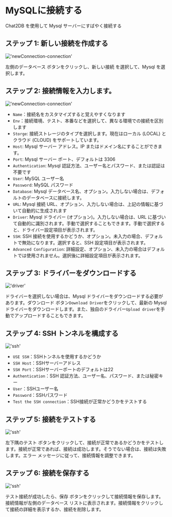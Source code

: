 # MySQLに接続する

Chat2DB を使用して Mysql サーバーにすばやく接続する

## ステップ 1: 新しい接続を作成する

!['newConnection-connection'](/image/connection/newConnection.png)

左側のデータベース ボタンをクリックし、新しい接続 を選択して、Mysql を選択します。


## ステップ 2: 接続情報を入力します。

!['newConnection-connection'](/image/connection/connectioninfo.png)

- `Name`：接続名をカスタマイズすると覚えやすくなります
- `Env`：接続環境、テスト、本番などを選択して、異なる環境での接続を区別します
- `Storge`: 接続ストレージのタイプを選択します。現在はローカル (LOCAL) とクラウド (CLOUD) をサポートしています。
- `Host`: Mysql サーバー アドレス。IP またはドメイン名にすることができます。
- `Port`: Mysql サーバー ポート、デフォルトは 3306
- `Authentication`: Mysql 認証方法、ユーザー名とパスワード、または認証は不要です
- `User`: MySQL ユーザー名
- `Password`: MySQL パスワード
- `Database`: Mysql データベース名、オプション。入力しない場合は、デフォルトのデータベースに接続します。
- `URL`: Mysql 接続 URL、オプション、入力しない場合は、上記の情報に基づいて自動的に生成されます
- `Driver`: Mysql ドライバー (オプション)。入力しない場合は、URL に基づいて自動的に識別されます。手動で選択することもできます。手動で選択すると、ドライバー設定項目が表示されます。
- `SSH`: SSH 接続を使用するかどうか、オプション。未入力の場合、デフォルトで無効になります。選択すると、SSH 設定項目が表示されます。
- `Advanced Configuration`: 詳細設定、オプション、未入力の場合はデフォルトでは使用されません。選択後に詳細設定項目が表示されます。

## ステップ 3: ドライバーをダウンロードする

!['driver'](/image/connection/driver.png)

ドライバーを選択しない場合は、Mysql ドライバーをダウンロードする必要があります。ダウンロード ボタン`Download Driver`をクリックして、最新の Mysql ドライバーをダウンロードします。また、独自のドライバー`Upload driver`を手動でアップロードすることもできます。

## ステップ 4: SSH トンネルを構成する

!['ssh'](/image/connection/ssh.png)
- `USE SSH`：SSHトンネルを使用するかどうか
- `SSH Host`：SSHサーバーアドレス
- `SSH Port`：SSHサーバーポートのデフォルトは22
- `Authentication`：SSH 認証方法、ユーザー名、パスワード、または秘密キー
- `User`：SSHユーザー名
- `Password`：SSHパスワード
- `Test the SSH connection`：SSH接続が正常かどうかをテストする

## ステップ 5: 接続をテストする

!['ssh'](/image/connection/test.png)

左下隅のテスト ボタンをクリックして、接続が正常であるかどうかをテストします。接続が正常であれば、接続は成功します。そうでない場合は、接続は失敗します。エラー メッセージに従って、接続情報を調整できます。

## ステップ 6: 接続を保存する
!['ssh'](/image/connection/test.png)

テスト接続が成功したら、保存 ボタンをクリックして接続情報を保存します。接続情報が左側のデータベース リストに表示されます。接続情報をクリックして接続の詳細を表示するか、接続を削除します。

